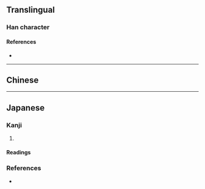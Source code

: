 {{also|㐫}}
{{character info}}
==Translingual==

===Han character===
{{Han char|rn=17|rad=凵|as=04|sn=6|four=|canj=UYK|ids=⿶凵文}}

====References====
* {{Han ref|kx=0135.151|uh=34D9|ud=13529}}

----

==Chinese==
{{zh-see|凶|v}}

----

==Japanese==

===Kanji===
{{ja-kanji|grade=|rs=凵04}}

# {{alternative form of|ja|凶}}

====Readings====
{{ja-readings
|goon=ぐ, ぐう
|kanon=きょう
|kun=
}}

===References===
* {{R:Koseki Moji|021480}}